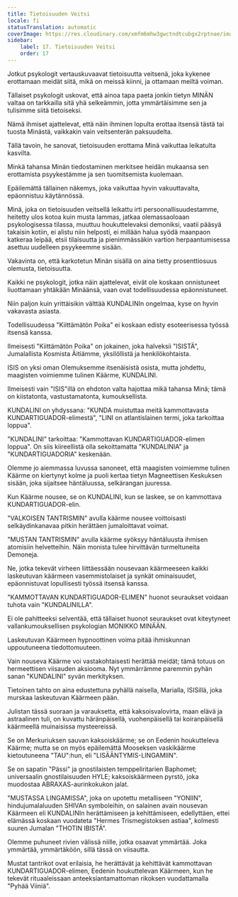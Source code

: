 ```yaml
---
title: Tietoisuuden Veitsi
locale: fi
statusTranslation: automatic
coverImage: https://res.cloudinary.com/xmfm6mhw3gwctndtcubgx2rptnae/image/upload/v1741354419/small_cover_la_gran_rebelion_28716e29d2.webp
sidebar:
    label: 17. Tietoisuuden Veitsi
    order: 17
---
```

Jotkut psykologit vertauskuvaavat tietoisuutta veitsenä, joka kykenee erottamaan meidät siitä, mikä on meissä kiinni, ja ottamaan meiltä voiman.

Tällaiset psykologit uskovat, että ainoa tapa paeta jonkin tietyn MINÄN valtaa on tarkkailla sitä yhä selkeämmin, jotta ymmärtäisimme sen ja tulisimme siitä tietoiseksi.

Nämä ihmiset ajattelevat, että näin ihminen lopulta erottaa itsensä tästä tai tuosta Minästä, vaikkakin vain veitsenterän paksuudelta.

Tällä tavoin, he sanovat, tietoisuuden erottama Minä vaikuttaa leikatulta kasvilta.

Minkä tahansa Minän tiedostaminen merkitsee heidän mukaansa sen erottamista psyykestämme ja sen tuomitsemista kuolemaan.

Epäilemättä tällainen näkemys, joka vaikuttaa hyvin vakuuttavalta, epäonnistuu käytännössä.

Minä, joka on tietoisuuden veitsellä leikattu irti persoonallisuudestamme, heitetty ulos kotoa kuin musta lammas, jatkaa olemassaoloaan psykologisessa tilassa, muuttuu houkuttelevaksi demoniksi, vaatii pääsyä takaisin kotiin, ei alistu niin helposti, ei millään halua syödä maanpaon katkeraa leipää, etsii tilaisuutta ja pienimmässäkin vartion herpaantumisessa asettuu uudelleen psyykeemme sisään.

Vakavinta on, että karkotetun Minän sisällä on aina tietty prosenttiosuus olemusta, tietoisuutta.

Kaikki ne psykologit, jotka näin ajattelevat, eivät ole koskaan onnistuneet liuottamaan yhtäkään Minäänsä, vaan ovat todellisuudessa epäonnistuneet.

Niin paljon kuin yrittäisikin välttää KUNDALINIn ongelmaa, kyse on hyvin vakavasta asiasta.

Todellisuudessa "Kiittämätön Poika" ei koskaan edisty esoteerisessa työssä itsensä kanssa.

Ilmeisesti "Kiittämätön Poika" on jokainen, joka halveksii "ISISTÄ", Jumalallista Kosmista Äitiämme, yksilöllistä ja henkilökohtaista.

ISIS on yksi oman Olemuksemme itsenäisistä osista, mutta johdettu, maagisten voimiemme tulinen Käärme, KUNDALINI.

Ilmeisesti vain "ISIS"illä on ehdoton valta hajottaa mikä tahansa Minä; tämä on kiistatonta, vastustamatonta, kumouksellista.

KUNDALINI on yhdyssana: "KUNDA muistuttaa meitä kammottavasta KUNDARTIGUADOR-elimestä", "LINI on atlantislainen termi, joka tarkoittaa loppua".

"KUNDALINI" tarkoittaa: "Kammottavan KUNDARTIGUADOR-elimen loppua". On siis kiireellistä olla sekoittamatta "KUNDALINIA" ja "KUNDARTIGUADORIA" keskenään.

Olemme jo aiemmassa luvussa sanoneet, että maagisten voimiemme tulinen Käärme on kiertynyt kolme ja puoli kertaa tietyn Magneettisen Keskuksen sisään, joka sijaitsee häntäluussa, selkärangan juuressa.

Kun Käärme nousee, se on KUNDALINI, kun se laskee, se on kammottava KUNDARTIGUADOR-elin.

"VALKOISEN TANTRISMIN" avulla käärme nousee voittoisasti selkäydinkanavaa pitkin herättäen jumaloittavat voimat.

"MUSTAN TANTRISMIN" avulla käärme syöksyy häntäluusta ihmisen atomisiin helvetteihin. Näin monista tulee hirvittävän turmeltuneita Demoneja.

Ne, jotka tekevät virheen liittäessään nousevaan käärmeeseen kaikki laskeutuvan käärmeen vasemmistolaiset ja synkät ominaisuudet, epäonnistuvat lopullisesti työssä itsensä kanssa.

"KAMMOTTAVAN KUNDARTIGUADOR-ELIMEN" huonot seuraukset voidaan tuhota vain "KUNDALINILLA".

Ei ole pahitteeksi selventää, että tällaiset huonot seuraukset ovat kiteytyneet vallankumouksellisen psykologian MONIKKO MINÄÄN.

Laskeutuvan Käärmeen hypnoottinen voima pitää ihmiskunnan uppoutuneena tiedottomuuteen.

Vain nouseva Käärme voi vastakohtaisesti herättää meidät; tämä totuus on hermeettisen viisauden aksiooma. Nyt ymmärrämme paremmin pyhän sanan "KUNDALINI" syvän merkityksen.

Tietoinen tahto on aina edustettuna pyhällä naisella, Marialla, ISISillä, joka murskaa laskeutuvan Käärmeen pään.

Julistan tässä suoraan ja varauksetta, että kaksoisvalovirta, maan elävä ja astraalinen tuli, on kuvattu häränpäisellä, vuohenpäisellä tai koiranpäisellä käärmeellä muinaisissa mysteereissä.

Se on Merkuriuksen sauvan kaksoiskäärme; se on Eedenin houkutteleva Käärme; mutta se on myös epäilemättä Mooseksen vaskikäärme kietoutuneena "TAU":hun, eli "LISÄÄNTYMIS-LINGAMIIN".

Se on sapatin "Pässi" ja gnostilaisten temppeliritarien Baphomet; universaalin gnostilaisuuden HYLE; kaksoiskäärmeen pyrstö, joka muodostaa ABRAXAS-aurinkokukon jalat.

"MUSTASSA LINGAMISSA", joka on upotettu metalliseen "YONIIN", hindujumalaluuden SHIVAn symboleihin, on salainen avain nousevan Käärmeen eli KUNDALINIn herättämiseen ja kehittämiseen, edellyttäen, ettei elämässä koskaan vuodateta "Hermes Trismegistoksen astiaa", kolmesti suuren Jumalan "THOTIN IBISTÄ".

Olemme puhuneet rivien välissä niille, jotka osaavat ymmärtää. Joka ymmärtää, ymmärtäköön, sillä tässä on viisautta.

Mustat tantrikot ovat erilaisia, he herättävät ja kehittävät kammottavan KUNDARTIGUADOR-elimen, Eedenin houkuttelevan Käärmeen, kun he tekevät rituaaleissaan anteeksiantamattoman rikoksen vuodattamalla "Pyhää Viiniä".

